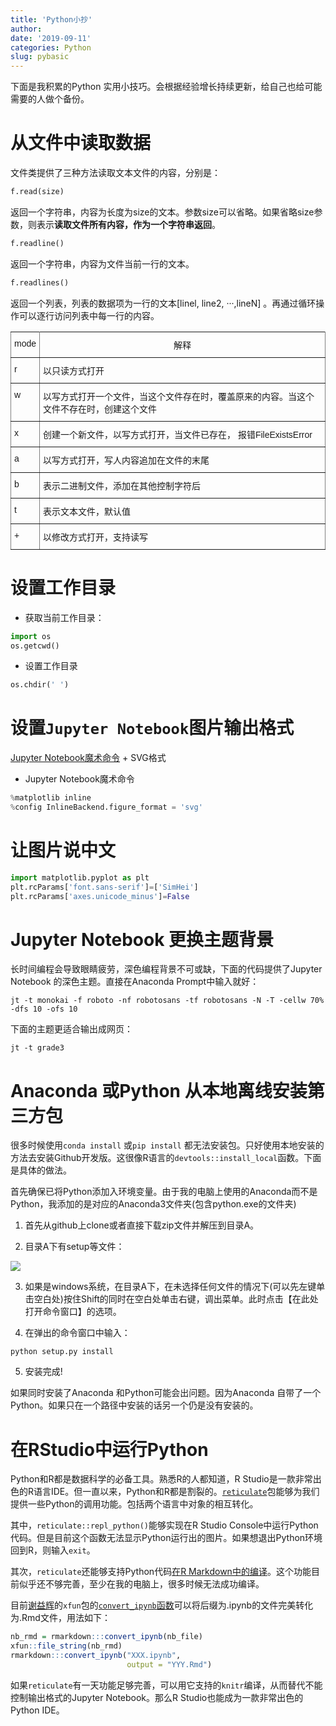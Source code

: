 ```yaml
---
title: 'Python小抄'
author: 
date: '2019-09-11'
categories: Python
slug: pybasic
---
```


下面是我积累的Python 实用小技巧。会根据经验增长持续更新，给自己也给可能需要的人做个备份。


# 从文件中读取数据

文件类提供了三种方法读取文本文件的内容，分别是：

```python
f.read(size)
```

返回一个字符串，内容为长度为size的文本。参数size可以省略。如果省略size参数，则表示**读取文件所有内容，作为一个字符串返回**。
```python
f.readline()
```

返回一个字符串，内容为文件当前一行的文本。

```python
f.readlines()
```
返回一个列表，列表的数据项为一行的文本[linel, line2, ···,lineN] 。再通过循环操作可以逐行访问列表中每一行的内容。

<center>
<table style="border-collapse:collapse;border-spacing:0" class="tg"><tr><th style="font-family:Arial, sans-serif;font-size:14px;font-weight:normal;padding:10px 5px;border-style:solid;border-width:1px;overflow:hidden;word-break:normal;border-color:inherit;text-align:center;vertical-align:top">mode </th><th style="font-family:Arial, sans-serif;font-size:14px;font-weight:normal;padding:10px 5px;border-style:solid;border-width:1px;overflow:hidden;word-break:normal;border-color:inherit;text-align:center;vertical-align:top">解释</th></tr><tr><td style="font-family:Arial, sans-serif;font-size:14px;padding:10px 5px;border-style:solid;border-width:1px;overflow:hidden;word-break:normal;border-color:inherit;text-align:left;vertical-align:top">r </td><td style="font-family:Arial, sans-serif;font-size:14px;padding:10px 5px;border-style:solid;border-width:1px;overflow:hidden;word-break:normal;border-color:inherit;text-align:left;vertical-align:top">以只读方式打开</td></tr><tr><td style="font-family:Arial, sans-serif;font-size:14px;padding:10px 5px;border-style:solid;border-width:1px;overflow:hidden;word-break:normal;border-color:inherit;text-align:left;vertical-align:top">w</td><td style="font-family:Arial, sans-serif;font-size:14px;padding:10px 5px;border-style:solid;border-width:1px;overflow:hidden;word-break:normal;border-color:inherit;text-align:left;vertical-align:top">以写方式打开一个文件，当这个文件存在时，覆盖原来的内容。当这个文件不存在时，创建这个文件</td></tr><tr><td style="font-family:Arial, sans-serif;font-size:14px;padding:10px 5px;border-style:solid;border-width:1px;overflow:hidden;word-break:normal;border-color:inherit;text-align:left;vertical-align:top">x</td><td style="font-family:Arial, sans-serif;font-size:14px;padding:10px 5px;border-style:solid;border-width:1px;overflow:hidden;word-break:normal;border-color:inherit;text-align:left;vertical-align:top">创建一个新文件，以写方式打开，当文件已存在， 报错FileExistsError</td></tr><tr><td style="font-family:Arial, sans-serif;font-size:14px;padding:10px 5px;border-style:solid;border-width:1px;overflow:hidden;word-break:normal;border-color:inherit;text-align:left;vertical-align:top">a </td><td style="font-family:Arial, sans-serif;font-size:14px;padding:10px 5px;border-style:solid;border-width:1px;overflow:hidden;word-break:normal;border-color:inherit;text-align:left;vertical-align:top">以写方式打开，写人内容追加在文件的末尾</td></tr><tr><td style="font-family:Arial, sans-serif;font-size:14px;padding:10px 5px;border-style:solid;border-width:1px;overflow:hidden;word-break:normal;border-color:inherit;text-align:left;vertical-align:top">b </td><td style="font-family:Arial, sans-serif;font-size:14px;padding:10px 5px;border-style:solid;border-width:1px;overflow:hidden;word-break:normal;border-color:inherit;text-align:left;vertical-align:top">表示二进制文件，添加在其他控制字符后</td></tr><tr><td style="font-family:Arial, sans-serif;font-size:14px;padding:10px 5px;border-style:solid;border-width:1px;overflow:hidden;word-break:normal;border-color:inherit;text-align:left;vertical-align:top">t</td><td style="font-family:Arial, sans-serif;font-size:14px;padding:10px 5px;border-style:solid;border-width:1px;overflow:hidden;word-break:normal;border-color:inherit;text-align:left;vertical-align:top">表示文本文件，默认值</td></tr><tr><td style="font-family:Arial, sans-serif;font-size:14px;padding:10px 5px;border-style:solid;border-width:1px;overflow:hidden;word-break:normal;border-color:inherit;text-align:left;vertical-align:top">+</td><td style="font-family:Arial, sans-serif;font-size:14px;padding:10px 5px;border-style:solid;border-width:1px;overflow:hidden;word-break:normal;border-color:inherit;text-align:left;vertical-align:top">以修改方式打开，支持读写</td></tr></table>
</center>

# 设置工作目录

+ 获取当前工作目录：
```python
import os
os.getcwd()    
```
+ 设置工作目录

```python
os.chdir(' ') 
```

# 设置`Jupyter Notebook`图片输出格式

[Jupyter Notebook魔术命令](http://blog.rexking6.top/2019/11/20/7%E4%B8%AAPython%E6%95%B0%E6%8D%AE%E5%88%86%E6%9E%90%E5%B7%A5%E5%85%B7/)
+ SVG格式

+ Jupyter Notebook魔术命令

```python
%matplotlib inline
%config InlineBackend.figure_format = 'svg'
```
# 让图片说中文

```python
import matplotlib.pyplot as plt
plt.rcParams['font.sans-serif']=['SimHei']
plt.rcParams['axes.unicode_minus']=False
```
# Jupyter Notebook 更换主题背景

长时间编程会导致眼睛疲劳，深色编程背景不可或缺，下面的代码提供了Jupyter Notebook 的深色主题。直接在Anaconda Prompt中输入就好：

```
jt -t monokai -f roboto -nf robotosans -tf robotosans -N -T -cellw 70% -dfs 10 -ofs 10
```
下面的主题更适合输出成网页：

```
jt -t grade3
```

# Anaconda 或Python 从本地离线安装第三方包

很多时候使用`conda install` 或`pip install` 都无法安装包。只好使用本地安装的方法去安装Github开发版。这很像R语言的`devtools::install_local`函数。下面是具体的做法。

首先确保已将Python添加入环境变量。由于我的电脑上使用的Anaconda而不是Python，我添加的是对应的Anaconda3文件夹(包含python.exe的文件夹)



1. 首先从github上clone或者直接下载zip文件并解压到目录A。

2. 目录A下有setup等文件：

![](https://img-blog.csdnimg.cn/20190124095012527.png)

3. 如果是windows系统，在目录A下，在未选择任何文件的情况下(可以先左键单击空白处)按住Shift的同时在空白处单击右键，调出菜单。此时点击【在此处打开命令窗口】的选项。

4. 在弹出的命令窗口中输入：

```
python setup.py install
```
5. 安装完成!

如果同时安装了Anaconda 和Python可能会出问题。因为Anaconda 自带了一个Python。如果只在一个路径中安装的话另一个仍是没有安装的。

# 在RStudio中运行Python

Python和R都是数据科学的必备工具。熟悉R的人都知道，R Studio是一款非常出色的R语言IDE。但一直以来，Python和R都是割裂的。[`reticulate`](https://rstudio.github.io/reticulate/)包能够为我们提供一些Python的调用功能。包括两个语言中对象的相互转化。

其中，`reticulate::repl_python()`能够实现在R Studio Console中运行Python代码。但是目前这个函数无法显示Python运行出的图片。如果想退出Python环境回到R，则输入`exit`。

其次，`reticulate`还能够支持Python代码[在R Markdown中的编译](https://rstudio.github.io/reticulate/#python-in-r-markdown)。这个功能目前似乎还不够完善，至少在我的电脑上，很多时候无法成功编译。

目前[谢益辉](https://yihui.org/cn/2019/07/hidden-gem/#comment-4698181689)的`xfun`包的[`convert_ipynb`函数](https://rmarkdown.rstudio.com/docs/reference/convert_ipynb.html)可以将后缀为.ipynb的文件完美转化为.Rmd文件，用法如下：

```r
nb_rmd = rmarkdown:::convert_ipynb(nb_file)
xfun::file_string(nb_rmd)
rmarkdown:::convert_ipynb("XXX.ipynb",
                          output = "YYY.Rmd")
```

如果`reticulate`有一天功能足够完善，可以用它支持的`knitr`编译，从而替代不能控制输出格式的Jupyter Notebook。那么R Studio也能成为一款非常出色的Python IDE。






